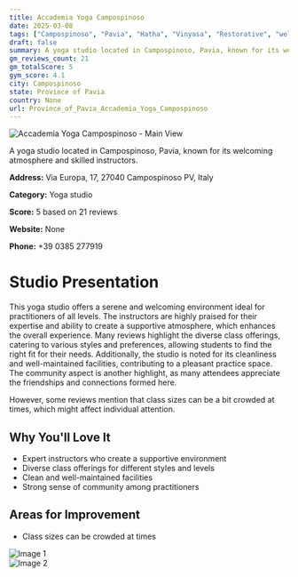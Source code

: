 ```yaml
---
title: Accademia Yoga Campospinoso
date: 2025-03-08
tags: ["Campospinoso", "Pavia", "Hatha", "Vinyasa", "Restorative", "welcoming atmosphere", "community", "Campospinoso"]  
draft: false
summary: A yoga studio located in Campospinoso, Pavia, known for its welcoming atmosphere and skilled instructors.
gm_reviews_count: 21
gm_totalScore: 5
gym_score: 4.1
city: Campospinoso
state: Province of Pavia
country: None
url: Province_of_Pavia_Accademia_Yoga_Campospinoso
---
```


<div className="aspect-[16/9] relative my-8">
  <img 
    src="https://lh5.googleusercontent.com/p/AF1QipN8CY6ZrSOEACaf5YEwOguz7CB2eCdoC0pwEkU=w1920-h1080-k-no"
    alt="Accademia Yoga Campospinoso - Main View"
    className="object-cover absolute inset-0 w-full h-full rounded-lg"
  />
</div>

A yoga studio located in Campospinoso, Pavia, known for its welcoming atmosphere and skilled instructors.

**Address:** Via Europa, 17, 27040 Campospinoso PV, Italy

**Category:** Yoga studio

**Score:** 5 based on 21 reviews

**Website:** None

**Phone:** +39 0385 277919

# Studio Presentation

This yoga studio offers a serene and welcoming environment ideal for practitioners of all levels. The instructors are highly praised for their expertise and ability to create a supportive atmosphere, which enhances the overall experience. Many reviews highlight the diverse class offerings, catering to various styles and preferences, allowing students to find the right fit for their needs. Additionally, the studio is noted for its cleanliness and well-maintained facilities, contributing to a pleasant practice space. The community aspect is another highlight, as many attendees appreciate the friendships and connections formed here.

However, some reviews mention that class sizes can be a bit crowded at times, which might affect individual attention.

## Why You'll Love It

- Expert instructors who create a supportive environment
- Diverse class offerings for different styles and levels
- Clean and well-maintained facilities
- Strong sense of community among practitioners

## Areas for Improvement

- Class sizes can be crowded at times

<div className="grid grid-cols-1 xl:grid-cols-2 gap-4 my-8">
<div className="aspect-[4/3] relative"><img src="https://lh5.googleusercontent.com/p/AF1QipNjwkOSpYJUzYPc59rKLy7J5gqbUArjqMr57HIW=w1920-h1080-k-no" alt="Image 1" className="object-cover absolute inset-0 w-full h-full rounded-lg" /></div>
<div className="aspect-[4/3] relative"><img src="https://streetviewpixels-pa.googleapis.com/v1/thumbnail?panoid=I5rEY-emHmLGKCK01f3EkA&cb_client=maps_sv.tactile.gps&w=203&h=100&yaw=234.69284&pitch=0&thumbfov=100" alt="Image 2" className="object-cover absolute inset-0 w-full h-full rounded-lg" /></div>
</div>